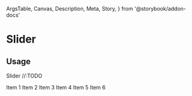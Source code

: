   ArgsTable,
  Canvas,
  Description,
  Meta,
  Story,
} from '@storybook/addon-docs'

<Meta title="Components/Slider" component={Slider} />

# Slider

## Usage

<Description>Slider //:TODO</Description>

<Canvas>
  <Story name="basic">
    <Slider m={1}>
      <Slider.Item>Item 1</Slider.Item>
      <Slider.Item>Item 2</Slider.Item>
      <Slider.Item>Item 3</Slider.Item>
      <Slider.Item>Item 4</Slider.Item>
      <Slider.Item>Item 5</Slider.Item>
      <Slider.Item>Item 6</Slider.Item>
    </Slider>
  </Story>
</Canvas>

<ArgsTable of={Slider} />

<ArgsTable of={Slider.Item} />

